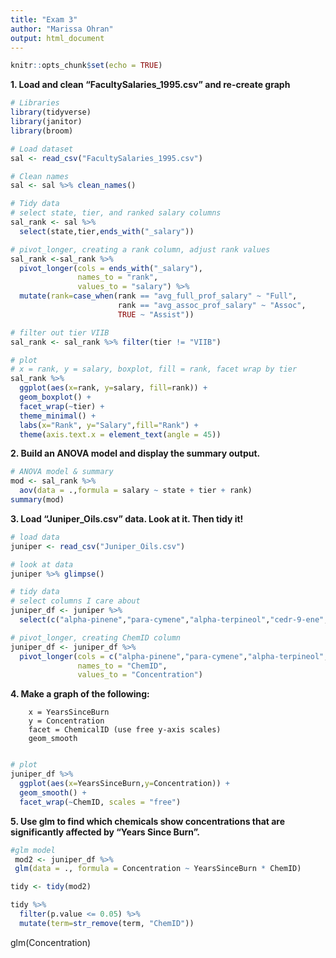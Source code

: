```yaml
---
title: "Exam 3"
author: "Marissa Ohran"
output: html_document
---
```


```r
knitr::opts_chunk$set(echo = TRUE)
```

**1. Load and clean "FacultySalaries_1995.csv" and re-create graph**
   
    
```r
# Libraries
library(tidyverse)
library(janitor)
library(broom)

# Load dataset
sal <- read_csv("FacultySalaries_1995.csv")

# Clean names
sal <- sal %>% clean_names()

# Tidy data
# select state, tier, and ranked salary columns
sal_rank <- sal %>% 
  select(state,tier,ends_with("_salary"))

# pivot_longer, creating a rank column, adjust rank values
sal_rank <-sal_rank %>% 
  pivot_longer(cols = ends_with("_salary"),
               names_to = "rank",
               values_to = "salary") %>% 
  mutate(rank=case_when(rank == "avg_full_prof_salary" ~ "Full",
                        rank == "avg_assoc_prof_salary" ~ "Assoc",
                        TRUE ~ "Assist"))

# filter out tier VIIB
sal_rank <- sal_rank %>% filter(tier != "VIIB")

# plot
# x = rank, y = salary, boxplot, fill = rank, facet wrap by tier
sal_rank %>% 
  ggplot(aes(x=rank, y=salary, fill=rank)) + 
  geom_boxplot() +
  facet_wrap(~tier) +
  theme_minimal() +
  labs(x="Rank", y="Salary",fill="Rank") +
  theme(axis.text.x = element_text(angle = 45))
```
    
    
**2. Build an ANOVA model and display the summary output.**

```r
# ANOVA model & summary
mod <- sal_rank %>% 
  aov(data = .,formula = salary ~ state + tier + rank)
summary(mod)
```
  
  
  **3. Load "Juniper_Oils.csv" data. Look at it. Then tidy it!**
  
```r
# load data
juniper <- read_csv("Juniper_Oils.csv")

# look at data
juniper %>% glimpse()

# tidy data
# select columns I care about
juniper_df <- juniper %>% 
  select(c("alpha-pinene","para-cymene","alpha-terpineol","cedr-9-ene","alpha-cedrene","beta-cedrene","cis-thujopsene","alpha-himachalene","beta-chamigrene","cuparene","compound 1","alpha-chamigrene","widdrol","cedrol","beta-acorenol","alpha-acorenol","gamma-eudesmol","beta-eudesmol","alpha-eudesmol","cedr-8-en-13-ol","cedr-8-en-15-ol","compound 2","thujopsenal"), YearsSinceBurn)

# pivot_longer, creating ChemID column
juniper_df <- juniper_df %>% 
  pivot_longer(cols = c("alpha-pinene","para-cymene","alpha-terpineol","cedr-9-ene","alpha-cedrene","beta-cedrene","cis-thujopsene","alpha-himachalene","beta-chamigrene","cuparene","compound 1","alpha-chamigrene","widdrol","cedrol","beta-acorenol","alpha-acorenol","gamma-eudesmol","beta-eudesmol","alpha-eudesmol","cedr-8-en-13-ol","cedr-8-en-15-ol","compound 2","thujopsenal"),
               names_to = "ChemID",
               values_to = "Concentration")
```
  
  
**4. Make a graph of the following:**

        x = YearsSinceBurn
        y = Concentration
        facet = ChemicalID (use free y-axis scales)
        geom_smooth
        
```r
# plot
juniper_df %>% 
  ggplot(aes(x=YearsSinceBurn,y=Concentration)) +
  geom_smooth() +
  facet_wrap(~ChemID, scales = "free")
```

        
**5. Use glm to find which chemicals show concentrations that are significantly affected by "Years Since Burn".**
```r
#glm model
 mod2 <- juniper_df %>% 
 glm(data = ., formula = Concentration ~ YearsSinceBurn * ChemID)

tidy <- tidy(mod2)

tidy %>% 
  filter(p.value <= 0.05) %>% 
  mutate(term=str_remove(term, "ChemID"))
```



glm(Concentration)
